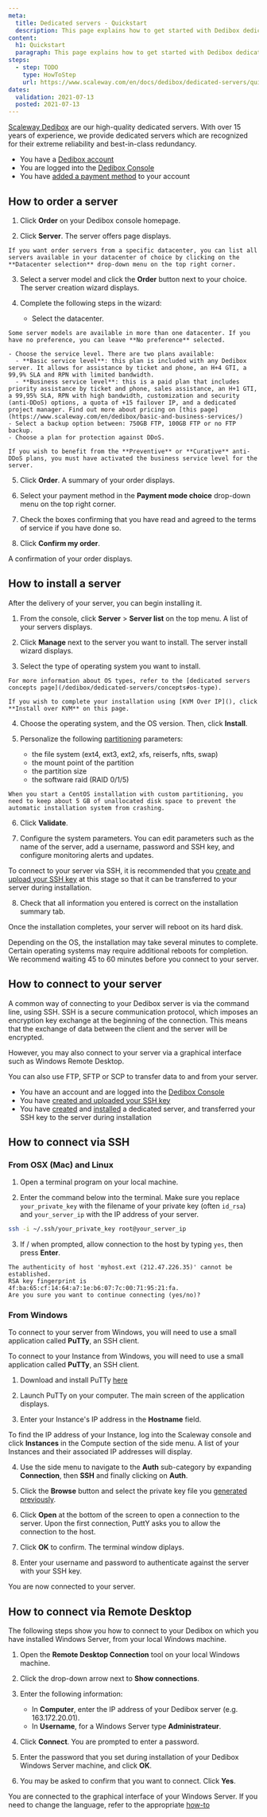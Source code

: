 ```yaml
---
meta:
  title: Dedicated servers - Quickstart
  description: This page explains how to get started with Dedibox dedicated servers
content:
  h1: Quickstart
  paragraph: This page explains how to get started with Dedibox dedicated servers
steps:
  - step: TODO
    type: HowToStep
    url: https://www.scaleway.com/en/docs/dedibox/dedicated-servers/quickstart
dates:
  validation: 2021-07-13
  posted: 2021-07-13
---
```

[Scaleway Dedibox](https://www.scaleway.com/en/dedibox/) are our high-quality dedicated servers. With over 15 years of experience, we provide dedicated servers which are recognized for their extreme reliability and best-in-class redundancy.

<Message type="requirement">

  - You have a [Dedibox account](/dedibox-console/my-account/how-to/create-a-dedibox-account)
  - You are logged into the [Dedibox Console](https://console.online.net/)
  - You have [added a payment method](/dedibox-console/my-account/how-to/add-payment-method) to your account

</Message>

## How to order a server

1. Click **Order** on your Dedibox console homepage.

2. Click **Server**. The server offers page displays.

  <Message type="note">

    If you want order servers from a specific datacenter, you can list all servers available in your datacenter of choice by clicking on the **Datacenter selection** drop-down menu on the top right corner.

  </Message>

3. Select a server model and click the **Order** button next to your choice. The server creation wizard displays.

4. Complete the following steps in the wizard:
    - Select the datacenter.

  <Message type="note">

    Some server models are available in more than one datacenter. If you have no preference, you can leave **No preference** selected.

  </Message>

    - Choose the service level. There are two plans available: 
      - **Basic service level**: this plan is included with any Dedibox server. It allows for assistance by ticket and phone, an H+4 GTI, a 99,9% SLA and RPN with limited bandwidth. 
      - **Business service level**: this is a paid plan that includes priority assistance by ticket and phone, sales assistance, an H+1 GTI, a 99,95% SLA, RPN with high bandwidth, customization and security (anti-DDoS) options, a quota of +15 failover IP, and a dedicated project manager. Find out more about pricing on [this page](https://www.scaleway.com/en/dedibox/basic-and-business-services/)
    - Select a backup option between: 750GB FTP, 100GB FTP or no FTP backup.
    - Choose a plan for protection against DDoS. 

  <Message type="note">

    If you wish to benefit from the **Preventive** or **Curative** anti-DDoS plans, you must have activated the business service level for the server. 

  </Message>  

5. Click **Order**. A summary of your order displays.

6. Select your payment method in the **Payment mode choice** drop-down menu on the top right corner. 

7. Check the boxes confirming that you have read and agreed to the terms of service if you have done so.

8. Click **Confirm my order**.

A confirmation of your order displays. 

## How to install a server

After the delivery of your server, you can begin installing it.

1. From the console, click **Server** > **Server list** on the top menu. A list of your servers displays.

2. Click **Manage** next to the server you want to install. The server install wizard displays.

3. Select the type of operating system you want to install. 
  
  <Message type="tip">

    For more information about OS types, refer to the [dedicated servers concepts page](/dedibox/dedicated-servers/concepts#os-type).

  </Message>

  <Message type="note">

    If you wish to complete your installation using [KVM Over IP](), click **Install over KVM** on this page.

  </Message>

4. Choose the operating system, and the OS version. Then, click **Install**. 

5. Personalize the following [partitioning](/dedibox/dedicated-servers/concepts#partioning) parameters:

    - the file system (ext4, ext3, ext2, xfs, reiserfs, nfts, swap)
    - the mount point of the partition
    - the partition size
    - the software raid (RAID 0/1/5)

  <Message type="note">

    When you start a CentOS installation with custom partitioning, you need to keep about 5 GB of unallocated disk space to prevent the automatic installation system from crashing.

  </Message>

6. Click **Validate**.

7. Configure the system parameters. You can edit parameters such as the name of the server, add a username, password and SSH key, and configure monitoring alerts and updates.

  <Message type="note">

   To connect to your server via SSH, it is recommended that you [create and upload your SSH key](/dedibox-console/my-account/how-to/upload-an-ssh-key) at this stage so that it can be transferred to your server during installation.
   
  </Message>

8. Check that all information you entered is correct on the installation summary tab.

Once the installation completes, your server will reboot on its hard disk.

<Message type="note">

  Depending on the OS, the installation may take several minutes to complete. Certain operating systems may require additional reboots for completion. We recommend waiting 45 to 60 minutes before you connect to your server.

</Message>

## How to connect to your server

A common way of connecting to your Dedibox server is via the command line, using SSH. SSH is a secure communication protocol, which imposes an encryption key exchange at the beginning of the connection. This means that the exchange of data between the client and the server will be encrypted.

However, you may also connect to your server via a graphical interface such as Windows Remote Desktop.

You can also use FTP, SFTP or SCP to transfer data to and from your server.

<Message type="requirement">

  - You have an account and are logged into the [Dedibox Console](https://console.online.net)
  - You have [created and uploaded your SSH key](/dedibox-console/my-account/how-to/upload-an-ssh-key)
  - You have [created](/dedibox/dedicated-servers/how-to/order-a-server) and [installed](/dedibox/dedicated-servers/how-to/install-a-server) a dedicated server, and transferred your SSH key to the server during installation

</Message>

## How to connect via SSH 

### From OSX (Mac) and Linux

1. Open a terminal program on your local machine.

2. Enter the command below into the terminal. Make sure you replace `your_private_key` with the filename of your private key (often `id_rsa`) and `your_server_ip` with the IP address of your server.

  ```bash
  ssh -i ~/.ssh/your_private_key root@your_server_ip
  ```

3. If / when prompted, allow connection to the host by typing `yes`, then press **Enter**.
  ```
  The authenticity of host 'myhost.ext (212.47.226.35)' cannot be established.
  RSA key fingerprint is 4f:ba:65:cf:14:64:a7:1e:b6:07:7c:00:71:95:21:fa.
  Are you sure you want to continue connecting (yes/no)?
  ```

### From Windows

To connect to your server from Windows, you will need to use a small application called **PuTTy**, an SSH client.

To connect to your Instance from Windows, you will need to use a small application called **PuTTy**, an SSH client.

1. Download and install PuTTy [here](https://www.chiark.greenend.org.uk/~sgtatham/putty/latest.html)

2. Launch PuTTy on your computer. The main screen of the application displays.

3. Enter your Instance's IP address in the **Hostname** field.

   <Message type="tip">

  To find the IP address of your Instance, log into the Scaleway console and
  click **Instances** in the Compute section of the side menu. A list of your
  Instances and their associated IP addresses will display.

   </Message>

4. Use the side menu to navigate to the **Auth** sub-category by expanding **Connection**, then **SSH** and finally clicking on **Auth**.

5. Click the **Browse** button and select the private key file you [generated previously](/dedibox-console/my-account/how-to/upload-an-ssh-key).

6. Click **Open** at the bottom of the screen to open a connection to the server. Upon the first connection, PuttY asks you to allow the connection to the host.

7. Click **OK** to confirm. The terminal window diplays.

8. Enter your username and password to authenticate against the server with your SSH key.

You are now connected to your server.

## How to connect via Remote Desktop

The following steps show you how to connect to your Dedibox on which you have installed Windows Server, from your local Windows machine.

1. Open the **Remote Desktop Connection** tool on your local Windows machine.

2. Click the drop-down arrow next to **Show connections**.

3. Enter the following information:
    - In **Computer**, enter the IP address of your Dedibox server (e.g. 163.172.20.01).
    - In **Username**, for a Windows Server type **Administrateur**.

4. Click **Connect**. You are prompted to enter a password.

5. Enter the password that you set during installation of your Dedibox Windows Server machine, and click **OK**.

6. You may be asked to confirm that you want to connect. Click **Yes**.

You are connected to the graphical interface of your Windows Server. If you need to change the language, refer to the appropriate [how-to](/dedibox/dedicated-servers/how-to/change-win-server-language)

